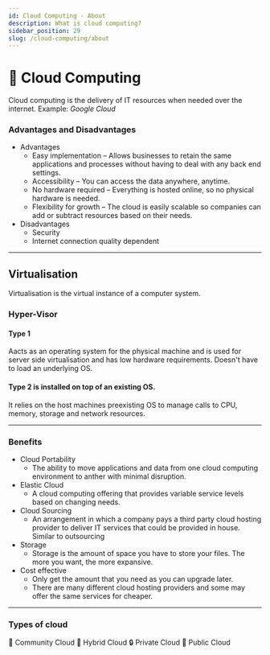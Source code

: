 ```yaml
---
id: Cloud Computing - About
description: What is cloud computing?
sidebar_position: 29
slug: /cloud-computing/about
---
```


#  🤖 Cloud Computing


Cloud computing is the delivery of IT resources when needed over the internet. Example: *Google Cloud*

### Advantages and Disadvantages
- Advantages
    - Easy implementation – Allows businesses to retain the same applications and processes without having to deal with any back end settings.
    - Accessibility – You can access the data anywhere, anytime.
    - No hardware required – Everything is hosted online, so no physical hardware is needed.
    - Flexibility for growth – The cloud is easily scalable so companies can add or subtract resources based on their needs.
- Disadvantages
    - Security
    - Internet connection quality dependent

---
## Virtualisation
Virtualisation is the virtual instance of a computer system.

### Hyper-Visor

#### Type 1 
Aacts as an operating system for the physical machine and is used for server side virtualisation and has low hardware requirements. Doesn't have to load an underlying OS.

#### Type 2 is installed on top of an existing OS.
It relies on the host machines preexisting OS to manage calls to CPU, memory, storage and network resources.

---

### Benefits

- Cloud Portability
    - The ability to move applications and data from one cloud computing environment to anther with minimal disruption.
- Elastic Cloud
    - A cloud computing offering that provides variable service levels based on changing needs.
- Cloud Sourcing
    - An arrangement in which a company pays a third party cloud hosting provider to deliver IT services that could be provided in house. Similar to outsourcing
- Storage
    - Storage is the amount of space you have to store your files. The more you want, the more expansive.
- Cost effective
    - Only get the amount that you need as you can upgrade later.
    - There are many different cloud hosting providers and some may offer the same services for cheaper.

---

### Types of cloud
<ReferenceLink href="cloud-computing/community">🧑 Community Cloud</ReferenceLink>
<ReferenceLink href="cloud-computing/hybrid">🔌 Hybrid Cloud</ReferenceLink>
<ReferenceLink href="cloud-computing/private">🔒 Private Cloud</ReferenceLink>
<ReferenceLink href="cloud-computing/public">📢 Public Cloud</ReferenceLink>
